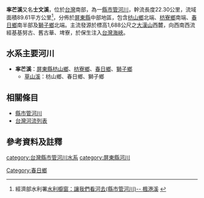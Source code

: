 {{Infobox River
  | river_name      = 率芒溪
  | other_name      = 士文溪
  | image_name      = 
  | image_size      = 
  | caption         = 
  | origin          = [[大漢山|大漢山]]
  | mouth           = 保生
  | progression     = [[台灣海峽|台灣海峽]]
  | basin_countries = 
  | location        = [[屏東縣|屏東縣]]
  | length          = {{convert|22.30|km|mi|0}}
  | elevation       = {{convert|1,688|m|0}}
  | mouth_elevation = 
  | discharge       = 
  | watershed       = {{convert|89.61|km2|sqmi|0}}
}}
'''率芒溪'''又名'''士文溪'''，位於[[台灣|台灣]]南部，為一[[縣市管河川|縣市管河川]]，幹流長度22.30公里，流域面積89.61平方公里<ref>經濟部水利署[http://www.wra.gov.tw/ct.asp?xItem=20068&CtNode=4390 水利櫥窗：讓我們看河去(縣市管河川)-- 楓港溪] {{webarchive|url=https://web.archive.org/web/20080102020744/http://www.wra.gov.tw/ct.asp?xItem=20068&CtNode=4390 |date=2008-01-02 }}</ref>，分佈於[[屏東縣|屏東縣]]中部地區，包含[[枋山鄉|枋山鄉]]北端、[[枋寮鄉|枋寮鄉]]南端、[[春日鄉|春日鄉]]南半部及[[獅子鄉_(台灣)|獅子鄉]]北端。主流發源於標高1,688公尺之[[大漢山|大漢山]]西麓，向西南西流經基基努古、舊古華、埤寮，於保生注入[[台灣海峽|台灣海峽]]。

==水系主要河川==
*'''率芒溪'''：[[屏東縣|屏東縣]][[枋山鄉|枋山鄉]]、[[枋寮鄉|枋寮鄉]]、[[春日鄉|春日鄉]]、[[獅子鄉_(台灣)|獅子鄉]]
**[[草山溪|草山溪]]：枋山鄉、春日鄉、獅子鄉

==相關條目==
*[[縣市管河川|縣市管河川]]
*[[台灣河流列表|台灣河流列表]]

==參考資料及註釋==
<div class="references-small">
<references />
</div>

{{台灣河流}}
[[category:台灣縣市管河川水系|category:台灣縣市管河川水系]]
[[category:屏東縣河川|category:屏東縣河川]]
[[Category:春日鄉|Category:春日鄉]]